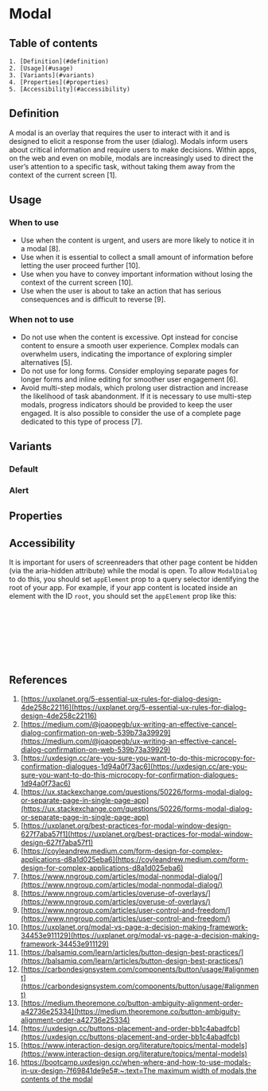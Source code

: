 
# Modal

## Table of contents
    1. [Definition](#definition)
    2. [Usage](#usage)
    3. [Variants](#variants)
    4. [Properties](#properties)
    5. [Accessibility](#accessibility)

<Meta title="Components/Modal/Doc" />

## Definition
A modal is an overlay that requires the user to interact with it and is designed to elicit a response from the user (dialog). Modals inform users about critical information and require users to make decisions. Within apps, on the web and even on mobile, modals are increasingly used to direct the user’s attention to a specific task, without taking them away from the context of the current screen [1]. 
<Canvas of={ModalDialogStories.Default} />

## Usage

### When to use
- Use when the content is urgent, and users are more likely to notice it in a modal [8].
- Use when it is essential to collect a small amount of information before letting the user proceed further [10].
- Use when you have to convey important information without losing the context of the current screen [10].
- Use when the user is about to take an action that has serious consequences and is difficult to reverse [9].

### When not to use
- Do not use when the content is excessive. Opt instead for concise content to ensure a smooth user experience. Complex modals can overwhelm users, indicating the importance of exploring simpler alternatives [5].
- Do not use for long forms. Consider employing separate pages for longer forms and inline editing for smoother user engagement [6].
- Avoid multi-step modals, which prolong user distraction and increase the likelihood of task abandonment. If it is necessary to use multi-step modals, progress indicators should be provided to keep the user engaged. It is also possible to consider the use of a complete page dedicated to this type of process [7].

## Variants

### Default
<Canvas of={ModalDialogStories.Default} />

### Alert
<Canvas of={ModalDialogStories.AlertDialog} />

## Properties
<ArgTypes of={ModalDialog} />

## Accessibility
It is important for users of screenreaders that other page content be hidden (via the aria-hidden attribute) while the modal is open. To allow `ModalDialog` to do this, you should set `appElement` prop to a query selector identifying the root of your app. For example, if your app content is located inside an element with the ID `root`, you should set the `appElement` prop like this:

```jsx
<ModalDialog
    appElement="#storybook-root"
    isOpen={isModalOpen}
    onRequestClose={closeModal}
>
    Some Content
</ModalDialog>
```

## References

1. [https://uxplanet.org/5-essential-ux-rules-for-dialog-design-4de258c22116](https://uxplanet.org/5-essential-ux-rules-for-dialog-design-4de258c22116)
2. [https://medium.com/@joaopegb/ux-writing-an-effective-cancel-dialog-confirmation-on-web-539b73a39929](https://medium.com/@joaopegb/ux-writing-an-effective-cancel-dialog-confirmation-on-web-539b73a39929)
3. [https://uxdesign.cc/are-you-sure-you-want-to-do-this-microcopy-for-confirmation-dialogues-1d94a0f73ac6](https://uxdesign.cc/are-you-sure-you-want-to-do-this-microcopy-for-confirmation-dialogues-1d94a0f73ac6)
4. [https://ux.stackexchange.com/questions/50226/forms-modal-dialog-or-separate-page-in-single-page-app](https://ux.stackexchange.com/questions/50226/forms-modal-dialog-or-separate-page-in-single-page-app)
5. [https://uxplanet.org/best-practices-for-modal-window-design-627f7aba57f1](https://uxplanet.org/best-practices-for-modal-window-design-627f7aba57f1)
6. [https://coyleandrew.medium.com/form-design-for-complex-applications-d8a1d025eba6](https://coyleandrew.medium.com/form-design-for-complex-applications-d8a1d025eba6)
7. [https://www.nngroup.com/articles/modal-nonmodal-dialog/](https://www.nngroup.com/articles/modal-nonmodal-dialog/)
8. [https://www.nngroup.com/articles/overuse-of-overlays/](https://www.nngroup.com/articles/overuse-of-overlays/)
9. [https://www.nngroup.com/articles/user-control-and-freedom/](https://www.nngroup.com/articles/user-control-and-freedom/)
10. [https://uxplanet.org/modal-vs-page-a-decision-making-framework-34453e911129](https://uxplanet.org/modal-vs-page-a-decision-making-framework-34453e911129)
11. [https://balsamiq.com/learn/articles/button-design-best-practices/](https://balsamiq.com/learn/articles/button-design-best-practices/)
12. [https://carbondesignsystem.com/components/button/usage/#alignment](https://carbondesignsystem.com/components/button/usage/#alignment)
13. [https://medium.theoremone.co/button-ambiguity-alignment-order-a42736e25334](https://medium.theoremone.co/button-ambiguity-alignment-order-a42736e25334)
14. [https://uxdesign.cc/buttons-placement-and-order-bb1c4abadfcb](https://uxdesign.cc/buttons-placement-and-order-bb1c4abadfcb)
15. [https://www.interaction-design.org/literature/topics/mental-models](https://www.interaction-design.org/literature/topics/mental-models)
16. [https://bootcamp.uxdesign.cc/when-where-and-how-to-use-modals-in-ux-design-7f69841de9e5#:~:text=The maximum width of modals,the contents of the modal](https://bootcamp.uxdesign.cc/when-where-and-how-to-use-modals-in-ux-design-7f69841de9e5#:~:text=The%20maximum%20width%20of%20modals,the%20contents%20of%20the%20modal)

